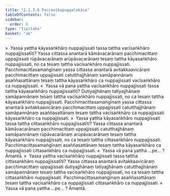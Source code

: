 ```yaml
---
title: "2.1.3.6 Paccanīkapuggalokāsa"
tableOfContents: false
sidebar:
  order: 6
type: "tipitaka"
basket: "ab"
---
```



<DynamicBreadcrumb />

<Division number="47">

<Paragraph number="236">
»  Yassa yattha kāyasaṅkhāro nuppajjissati tassa tattha vacīsaṅkhāro nuppajjissatīti?
</Paragraph>

<Paragraph number="237">
Yassa cittassa anantarā kāmāvacarānaṃ pacchimacittaṃ uppajjissati rūpāvacarānaṃ arūpāvacarānaṃ tesaṃ tattha kāyasaṅkhāro nuppajjissati, no ca tesaṃ tattha vacīsaṅkhāro nuppajjissati. Pacchimacittasamaṅgīnaṃ yassa cittassa anantarā avitakkaavicāraṃ pacchimacittaṃ uppajjissati catutthajjhānaṃ samāpannānaṃ asaññasattānaṃ tesaṃ tattha kāyasaṅkhāro ca nuppajjissati vacīsaṅkhāro ca nuppajjissati.
</Paragraph>

<Paragraph number="238">
«  Yassa vā pana yattha vacīsaṅkhāro nuppajjissati tassa tattha kāyasaṅkhāro nuppajjissatīti?
</Paragraph>

<Paragraph number="239">
Dutiyajjhānaṃ tatiyajjhānaṃ samāpannānaṃ tesaṃ tattha vacīsaṅkhāro nuppajjissati, no ca tesaṃ tattha kāyasaṅkhāro nuppajjissati. Pacchimacittasamaṅgīnaṃ yassa cittassa anantarā avitakkaavicāraṃ pacchimacittaṃ uppajjissati catutthajjhānaṃ samāpannānaṃ asaññasattānaṃ tesaṃ tattha vacīsaṅkhāro ca nuppajjissati kāyasaṅkhāro ca nuppajjissati.
</Paragraph>

<Paragraph number="240">
»  Yassa yattha kāyasaṅkhāro nuppajjissati tassa tattha cittasaṅkhāro nuppajjissatīti?
</Paragraph>

<Paragraph number="241">
Yassa cittassa anantarā kāmāvacarānaṃ pacchimacittaṃ uppajjissati catutthajjhānaṃ samāpannānaṃ rūpāvacarānaṃ arūpāvacarānaṃ tesaṃ tattha kāyasaṅkhāro nuppajjissati, no ca tesaṃ tattha cittasaṅkhāro nuppajjissati. Pacchimacittasamaṅgīnaṃ asaññasattānaṃ tesaṃ tattha kāyasaṅkhāro ca nuppajjissati cittasaṅkhāro ca nuppajjissati.
</Paragraph>

<Paragraph number="242">
«  Yassa vā pana yattha …pe… ? Āmantā.
</Paragraph>

</Division>
<Division number="48">

<Paragraph number="243">
»  Yassa yattha vacīsaṅkhāro nuppajjissati tassa tattha cittasaṅkhāro nuppajjissatīti?
</Paragraph>

<Paragraph number="244">
Yassa cittassa anantarā avitakkaavicāraṃ pacchimacittaṃ uppajjissati dutiyajjhānaṃ tatiyajjhānaṃ catutthajjhānaṃ samāpannānaṃ tesaṃ tattha vacīsaṅkhāro nuppajjissati, no ca tesaṃ tattha cittasaṅkhāro nuppajjissati. Pacchimacittasamaṅgīnaṃ asaññasattānaṃ tesaṃ tattha vacīsaṅkhāro ca nuppajjissati cittasaṅkhāro ca nuppajjissati.
</Paragraph>

<Paragraph number="245">
«  Yassa vā pana yattha …pe… ? Āmantā.
</Paragraph>
</Division>